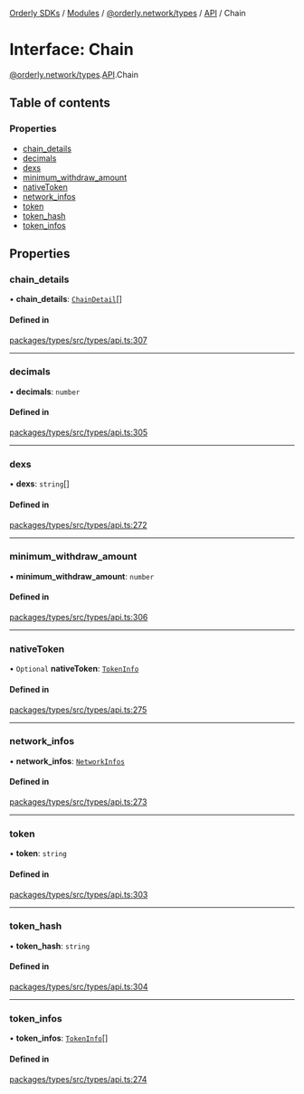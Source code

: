 [Orderly SDKs](/sdks/tech-doc/README) / [Modules](/sdks/tech-doc/modules) / [@orderly.network/types](/sdks/tech-doc/modules/orderly_network_types) / [API](/sdks/tech-doc/modules/orderly_network_types.API) / Chain

# Interface: Chain

[@orderly.network/types](/sdks/tech-doc/modules/orderly_network_types).[API](/sdks/tech-doc/modules/orderly_network_types.API).Chain

## Table of contents

### Properties

- [chain\_details](/sdks/tech-doc/interfaces/orderly_network_types.API.Chain#chain_details)
- [decimals](/sdks/tech-doc/interfaces/orderly_network_types.API.Chain#decimals)
- [dexs](/sdks/tech-doc/interfaces/orderly_network_types.API.Chain#dexs)
- [minimum\_withdraw\_amount](/sdks/tech-doc/interfaces/orderly_network_types.API.Chain#minimum_withdraw_amount)
- [nativeToken](/sdks/tech-doc/interfaces/orderly_network_types.API.Chain#nativetoken)
- [network\_infos](/sdks/tech-doc/interfaces/orderly_network_types.API.Chain#network_infos)
- [token](/sdks/tech-doc/interfaces/orderly_network_types.API.Chain#token)
- [token\_hash](/sdks/tech-doc/interfaces/orderly_network_types.API.Chain#token_hash)
- [token\_infos](/sdks/tech-doc/interfaces/orderly_network_types.API.Chain#token_infos)

## Properties

### chain\_details

• **chain\_details**: [`ChainDetail`](/sdks/tech-doc/interfaces/orderly_network_types.API.ChainDetail)[]

#### Defined in

[packages/types/src/types/api.ts:307](https://github.com/OrderlyNetwork/js-sdk/blob/ba995f2/packages/types/src/types/api.ts#L307)

___

### decimals

• **decimals**: `number`

#### Defined in

[packages/types/src/types/api.ts:305](https://github.com/OrderlyNetwork/js-sdk/blob/ba995f2/packages/types/src/types/api.ts#L305)

___

### dexs

• **dexs**: `string`[]

#### Defined in

[packages/types/src/types/api.ts:272](https://github.com/OrderlyNetwork/js-sdk/blob/ba995f2/packages/types/src/types/api.ts#L272)

___

### minimum\_withdraw\_amount

• **minimum\_withdraw\_amount**: `number`

#### Defined in

[packages/types/src/types/api.ts:306](https://github.com/OrderlyNetwork/js-sdk/blob/ba995f2/packages/types/src/types/api.ts#L306)

___

### nativeToken

• `Optional` **nativeToken**: [`TokenInfo`](orderly_network_types.API.TokenInfo)

#### Defined in

[packages/types/src/types/api.ts:275](https://github.com/OrderlyNetwork/js-sdk/blob/ba995f2/packages/types/src/types/api.ts#L275)

___

### network\_infos

• **network\_infos**: [`NetworkInfos`](orderly_network_types.API.NetworkInfos)

#### Defined in

[packages/types/src/types/api.ts:273](https://github.com/OrderlyNetwork/js-sdk/blob/ba995f2/packages/types/src/types/api.ts#L273)

___

### token

• **token**: `string`

#### Defined in

[packages/types/src/types/api.ts:303](https://github.com/OrderlyNetwork/js-sdk/blob/ba995f2/packages/types/src/types/api.ts#L303)

___

### token\_hash

• **token\_hash**: `string`

#### Defined in

[packages/types/src/types/api.ts:304](https://github.com/OrderlyNetwork/js-sdk/blob/ba995f2/packages/types/src/types/api.ts#L304)

___

### token\_infos

• **token\_infos**: [`TokenInfo`](orderly_network_types.API.TokenInfo)[]

#### Defined in

[packages/types/src/types/api.ts:274](https://github.com/OrderlyNetwork/js-sdk/blob/ba995f2/packages/types/src/types/api.ts#L274)
